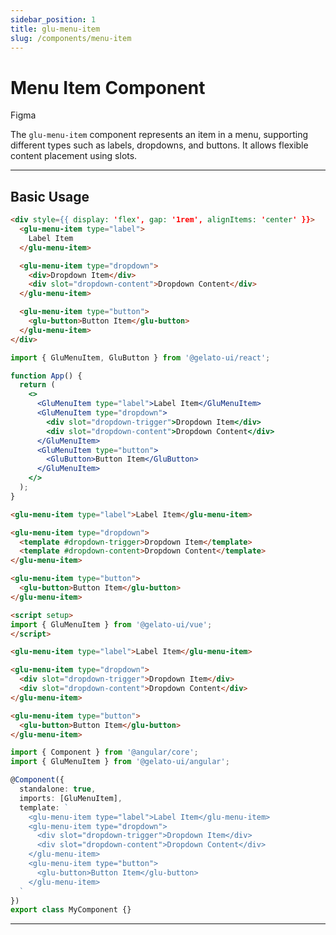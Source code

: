 ```yaml
---
sidebar_position: 1
title: glu-menu-item
slug: /components/menu-item
---
```


# Menu Item Component


<p>
  <glu-button target="_blank" rel="noopener noreferrer" href="https://www.figma.com/design/jSs4mJxj7dJbXsCE1IHtqt/GelatoUI-Design-System-(V-0.1.0)?node-id=368-4011&t=Qzpck0vvncjI3DT7-0">Figma</glu-button>
</p>

The `glu-menu-item` component represents an item in a menu, supporting different types such as labels, dropdowns, and buttons. It allows flexible content placement using slots.

---

## Basic Usage

<Tabs>
  <TabItem value="html" label="HTML">

  ```html live
  <div style={{ display: 'flex', gap: '1rem', alignItems: 'center' }}>
    <glu-menu-item type="label">
      Label Item
    </glu-menu-item>

    <glu-menu-item type="dropdown">
      <div>Dropdown Item</div>
      <div slot="dropdown-content">Dropdown Content</div>
    </glu-menu-item>

    <glu-menu-item type="button">
      <glu-button>Button Item</glu-button>
    </glu-menu-item>
  </div>
  ```
  </TabItem>

  <TabItem value="jsx" label="React">

  ```jsx live
  import { GluMenuItem, GluButton } from '@gelato-ui/react';

  function App() {
    return (
      <>
        <GluMenuItem type="label">Label Item</GluMenuItem>
        <GluMenuItem type="dropdown">
          <div slot="dropdown-trigger">Dropdown Item</div>
          <div slot="dropdown-content">Dropdown Content</div>
        </GluMenuItem>
        <GluMenuItem type="button">
          <GluButton>Button Item</GluButton>
        </GluMenuItem>
      </>
    );
  }
  ```
  </TabItem>

  <TabItem value="vue" label="Vue">

  ```html live
  <glu-menu-item type="label">Label Item</glu-menu-item>

  <glu-menu-item type="dropdown">
    <template #dropdown-trigger>Dropdown Item</template>
    <template #dropdown-content>Dropdown Content</template>
  </glu-menu-item>

  <glu-menu-item type="button">
    <glu-button>Button Item</glu-button>
  </glu-menu-item>

  <script setup>
  import { GluMenuItem } from '@gelato-ui/vue';
  </script>
  ```
  </TabItem>

  <TabItem value="angular" label="Angular">

  ```html live
  <glu-menu-item type="label">Label Item</glu-menu-item>

  <glu-menu-item type="dropdown">
    <div slot="dropdown-trigger">Dropdown Item</div>
    <div slot="dropdown-content">Dropdown Content</div>
  </glu-menu-item>

  <glu-menu-item type="button">
    <glu-button>Button Item</glu-button>
  </glu-menu-item>
  ```

  ```ts live
  import { Component } from '@angular/core';
  import { GluMenuItem } from '@gelato-ui/angular';

  @Component({
    standalone: true,
    imports: [GluMenuItem],
    template: `
      <glu-menu-item type="label">Label Item</glu-menu-item>
      <glu-menu-item type="dropdown">
        <div slot="dropdown-trigger">Dropdown Item</div>
        <div slot="dropdown-content">Dropdown Content</div>
      </glu-menu-item>
      <glu-menu-item type="button">
        <glu-button>Button Item</glu-button>
      </glu-menu-item>
    `
  })
  export class MyComponent {}
  ```
  </TabItem>
</Tabs>

---

<MenuItemReadme />
